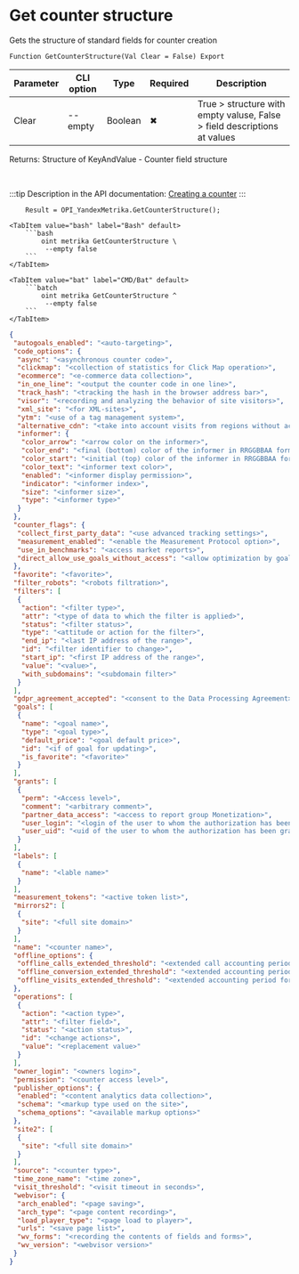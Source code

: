 ﻿---
sidebar_position: 7
---


# Get counter structure
 Gets the structure of standard fields for counter creation



`Function GetCounterStructure(Val Clear = False) Export`

  | Parameter | CLI option | Type | Required | Description |
  |-|-|-|-|-|
  | Clear | --empty | Boolean | &#x2716; | True > structure with empty valuse, False > field descriptions at values |

  
  Returns:  Structure of KeyAndValue - Counter field structure

<br/>

:::tip
Description in the API documentation: [Creating a counter](https://yandex.ru/dev/metrika/en/management/openapi/counter/addCounter)
:::
<br/>



```bsl title="1C:Enterprise/OneScript code example"
    Result = OPI_YandexMetrika.GetCounterStructure();
```
 

 <Tabs>
  
    <TabItem value="bash" label="Bash" default>
        ```bash
            oint metrika GetCounterStructure \
             --empty false
        ```
    </TabItem>
  
    <TabItem value="bat" label="CMD/Bat" default>
        ```batch
            oint metrika GetCounterStructure ^
             --empty false
        ```
    </TabItem>
</Tabs>


```json title="Result"
{
 "autogoals_enabled": "<auto-targeting>",
 "code_options": {
  "async": "<asynchronous counter code>",
  "clickmap": "<collection of statistics for Click Map operation>",
  "ecommerce": "<e-commerce data collection>",
  "in_one_line": "<output the counter code in one line>",
  "track_hash": "<tracking the hash in the browser address bar>",
  "visor": "<recording and analyzing the behavior of site visitors>",
  "xml_site": "<for XML-sites>",
  "ytm": "<use of a tag management system>",
  "alternative_cdn": "<take into account visits from regions without access to Yandex resources>",
  "informer": {
   "color_arrow": "<arrow color on the informer>",
   "color_end": "<final (bottom) color of the informer in RRGGBBAA format>",
   "color_start": "<initial (top) color of the informer in RRGGBBAA format>",
   "color_text": "<informer text color>",
   "enabled": "<informer display permission>",
   "indicator": "<informer index>",
   "size": "<informer size>",
   "type": "<informer type>"
  }
 },
 "counter_flags": {
  "collect_first_party_data": "<use advanced tracking settings>",
  "measurement_enabled": "<enable the Measurement Protocol option>",
  "use_in_benchmarks": "<access market reports>",
  "direct_allow_use_goals_without_access": "<allow optimization by goals in advertising campaigns without access to the counter>"
 },
 "favorite": "<favorite>",
 "filter_robots": "<robots filtration>",
 "filters": [
  {
   "action": "<filter type>",
   "attr": "<type of data to which the filter is applied>",
   "status": "<filter status>",
   "type": "<attitude or action for the filter>",
   "end_ip": "<last IP address of the range>",
   "id": "<filter identifier to change>",
   "start_ip": "<first IP address of the range>",
   "value": "<value>",
   "with_subdomains": "<subdomain filter>"
  }
 ],
 "gdpr_agreement_accepted": "<consent to the Data Processing Agreement>",
 "goals": [
  {
   "name": "<goal name>",
   "type": "<goal type>",
   "default_price": "<goal default price>",
   "id": "<if of goal for updating>",
   "is_favorite": "<favorite>"
  }
 ],
 "grants": [
  {
   "perm": "<Access level>",
   "comment": "<arbitrary comment>",
   "partner_data_access": "<access to report group Monetization>",
   "user_login": "<login of the user to whom the authorization has been granted>",
   "user_uid": "<uid of the user to whom the authorization has been granted>"
  }
 ],
 "labels": [
  {
   "name": "<lable name>"
  }
 ],
 "measurement_tokens": "<active token list>",
 "mirrors2": [
  {
   "site": "<full site domain>"
  }
 ],
 "name": "<counter name>",
 "offline_options": {
  "offline_calls_extended_threshold": "<extended call accounting period>",
  "offline_conversion_extended_threshold": "<extended accounting period for offline conversions>",
  "offline_visits_extended_threshold": "<extended accounting period for offline visits>"
 },
 "operations": [
  {
   "action": "<action type>",
   "attr": "<filter field>",
   "status": "<action status>",
   "id": "<change actions>",
   "value": "<replacement value>"
  }
 ],
 "owner_login": "<owners login>",
 "permission": "<counter access level>",
 "publisher_options": {
  "enabled": "<content analytics data collection>",
  "schema": "<markup type used on the site>",
  "schema_options": "<available markup options>"
 },
 "site2": [
  {
   "site": "<full site domain>"
  }
 ],
 "source": "<counter type>",
 "time_zone_name": "<time zone>",
 "visit_threshold": "<visit timeout in seconds>",
 "webvisor": {
  "arch_enabled": "<page saving>",
  "arch_type": "<page content recording>",
  "load_player_type": "<page load to player>",
  "urls": "<save page list>",
  "wv_forms": "<recording the contents of fields and forms>",
  "wv_version": "<webvisor version>"
 }
}
```
